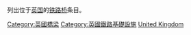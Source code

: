 列出位于[[英国|英国]]的[[铁路桥|铁路桥]]条目。
{{Commonscat|Railway bridges in the United Kingdom}}

[[Category:英國橋梁|Category:英國橋梁]]
[[Category:英國鐵路基礎設施|Category:英國鐵路基礎設施]]
[[Category:各国铁路桥|United Kingdom]]